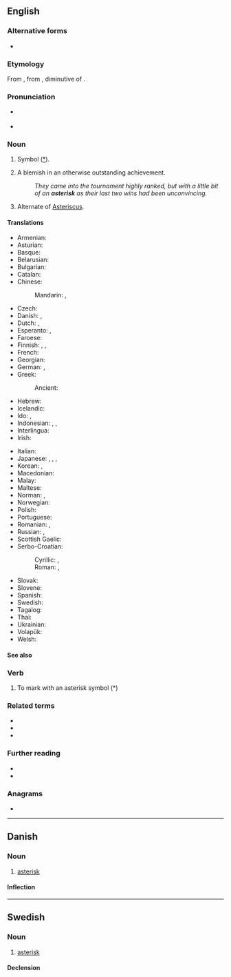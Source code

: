 {{also|Asterix}}
==English==

===Alternative forms===
* {{l|en|asterisc}}

===Etymology===
From {{etyl|LL.|en}} {{m|la|asteriscus}}, from {{etyl|grc|en}} {{m|grc|ἀστερίσκος||a little star, asterisk, used in manuscripts to mark passages}}, diminutive of {{m|grc|ἀστήρ||a star}}.

===Pronunciation===
* {{a|RP}} {{IPA|/ˈæstəɹɪsk/|lang=en}}
* {{audio|en-us-asterisk.ogg|Audio (US)|lang=en}}

===Noun===
{{en-noun}}

# Symbol ([[*]]).
# {{lb|en|sports|US}} A blemish in an otherwise outstanding achievement.
#: ''They came into the tournament highly ranked, but with a little bit of an '''asterisk''' as their last two wins had been unconvincing.''
# {{lb|en|biology}} Alternate of [[Asteriscus]].

====Translations====
{{trans-top|symbol used to highlight words or sentences}}
* Armenian: {{t+|hy|աստղանիշ}}
* Asturian: {{t|ast|asteriscu|m}}
* Basque: {{t|eu|istartxo}}
* Belarusian: {{t|be|зо́рачка|f|sc=Cyrl}}
* Bulgarian: {{t|bg|зве́здичка|f|sc=Cyrl}}
* Catalan: {{t+|ca|asterisc|m}}
* Chinese:
*: Mandarin: {{t+|cmn|星號|sc=Hani}}, {{t+|cmn|星号|tr=xīnghào|sc=Hani}}
* Czech: {{t+|cs|hvězdička|f}}
* Danish: {{t|da|asterisk}}, {{t+|da|stjerne}}
* Dutch: {{t+|nl|asterisk|f}}, {{t+|nl|sterretje|n}}
* Esperanto: {{t|eo|steleto}}, {{t|eo|asterisko}}
* Faroese: {{t|fo|asteriksur|m}}
* Finnish: {{t+|fi|asteriski}}, {{t+|fi|tähti}}, {{t|fi|tähti-merkki}}
* French: {{t+|fr|astérisque|m}}
* Georgian: {{t|ka|ვარსკვლავი|sc=Geor}}
* German: {{t+|de|Sternchen|n}}, {{t+|de|Asterisk|m}}
* Greek: {{t+|el|αστερίσκος|m|sc=Grek}}
*: Ancient: {{t|grc|ἀστερίσκος|m}}
* Hebrew: {{t|he|כּוֹכָבִית|f|tr=kokhavít|sc=Hebr}}
* Icelandic: {{t+|is|stjörnumerki|n}}
* Ido: {{t+|io|steleto}}, {{t+|io|asterisko}}
* Indonesian: {{t|id|tanda bintang}}, {{t+|id|bintang}}, {{t|id|asterik}}
* Interlingua: {{t|ia|asterisco}}
* Irish: {{t+|ga|réalta|f}}
{{trans-mid}}
* Italian: {{t+|it|asterisco|m}}
* Japanese: {{t+|ja|アスタリスク|tr=asutarisuku}}, {{t|ja|星印|tr=ほしじるし, hoshi jirushi}}, {{t|ja|星号|tr=せいごう, seigō}}, {{t|ja|スター|tr=sutā|sc=Jpan}}
* Korean: {{t+|ko|별표}}, {{t|ko|애스터리스크}}
* Macedonian: {{t|mk|ѕвездичка|f|sc=Cyrl}}
* Malay: {{t|ms|tanda bintang}}
* Maltese: {{t|mt|asteriks}}
* Norman: {{t|nrf|astérisque|m}}, {{t|nrf|êtaile|f}}
* Norwegian: {{t+|no|asterisk}}
* Polish: {{t+|pl|gwiazdka|f}}
* Portuguese: {{t+|pt|asterisco|m}}
* Romanian: {{t+|ro|asterisc|n}}, {{t+|ro|steluță|f}}
* Russian: {{t+|ru|звёздочка|f}}, {{t+|ru|астери́ск|m}}
* Scottish Gaelic: {{t|gd|reul|f}}
* Serbo-Croatian:
*: Cyrillic: {{t|sh|звездица|f}}, {{t|sh|астериск|m}}
*: Roman: {{t+|sh|zvezdica|f}}, {{t+|sh|asterisk|m}}
* Slovak: {{t|sk|hviezdička|f}}
* Slovene: {{t|sl|zvezdica|f}}
* Spanish: {{t+|es|asterisco|m}}
* Swedish: {{t+|sv|asterisk|c}}
* Tagalog: {{t|tl|talantanda}}
* Thai: {{t+|th|ดอกจัน}}
* Ukrainian: {{t|uk|зі́рочка|f|sc=Cyrl}}
* Volapük: {{t+|vo|stelül}}
* Welsh: {{t+|cy|seren|f}}
{{trans-bottom}}

====See also====
{{typography marks}}

===Verb===
{{en-verb}}

# To mark with an asterisk symbol (*)

===Related terms===
* {{l|en|aster}}
* {{l|en|asterism}}
* {{l|en|asteroid}}

===Further reading===
* {{R:Webster 1913}}
* {{R:Century 1911}}

===Anagrams===
* {{anagrams|en|sarkiest|skaiters}}

----

==Danish==
{{wikipedia|lang=da}}

===Noun===
{{da-noun|en|er}}

# [[#English|asterisk]]

====Inflection====
{{da-noun-infl|en|er}}

----

==Swedish==

===Noun===
{{sv-noun|c}}

# [[#English|asterisk]]

====Declension====
{{sv-infl-noun-c-er}}